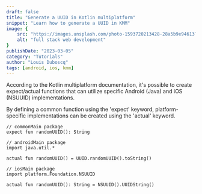 ```yaml
---
draft: false
title: "Generate a UUID in Kotlin multiplatform"
snippet: "Learn how to generate a UUID in KMM"
image: {
    src: "https://images.unsplash.com/photo-1593720213428-28a5b9e94613?&fit=crop&w=430&h=240",
    alt: "full stack web development"
}
publishDate: "2023-03-05"
category: "Tutorials"
author: "Louis Duboscq"
tags: [android, ios, kmm]
--- 
```


According to the Kotlin multiplatform documentation, it's possible to create expect/actual functions that can utilize specific Android (Java) and iOS (NSUUID) implementations. 

By defining a common function using the 'expect' keyword, platform-specific implementations can be created using the 'actual' keyword. 

```
// commonMain package
expect fun randomUUID(): String
```

```
// androidMain package
import java.util.*

actual fun randomUUID() = UUID.randomUUID().toString()
```

```
// iosMain package
import platform.Foundation.NSUUID

actual fun randomUUID(): String = NSUUID().UUIDString()
```